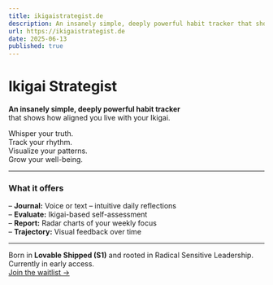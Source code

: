 ```yaml
---
title: ikigaistrategist.de
description: An insanely simple, deeply powerful habit tracker that shows how aligned you live with your Ikigai.
url: https://ikigaistrategist.de
date: 2025-06-13
published: true
---
```


# Ikigai Strategist

**An insanely simple, deeply powerful habit tracker**  
that shows how aligned you live with your Ikigai.

Whisper your truth.  
Track your rhythm.  
Visualize your patterns.  
Grow your well-being.

---

### What it offers

– **Journal:** Voice or text – intuitive daily reflections  
– **Evaluate:** Ikigai-based self-assessment  
– **Report:** Radar charts of your weekly focus  
– **Trajectory:** Visual feedback over time  

---

Born in **Lovable Shipped (S1)** and rooted in Radical Sensitive Leadership.  
Currently in early access.  
[Join the waitlist →](https://www.ikigaistrategist.de/waitlist)

